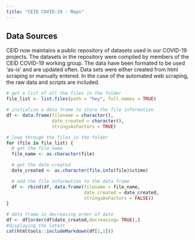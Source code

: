 ```yaml
---
title: "CEID COVID-19 - Maps"
---
```



<p id="disclaimer"></p>
## Data Sources
CEID now maintains a public repository of datasets used in our COVID-19 projects. The datasets in the repository were compiled by members of the CEID COVID-19 working group. The data have been formated to be used 'as-is' and are updated often. Data sets were either created from html scraping or manually entered. In the case of the automated web scraping, the raw data and scripts are included. 


```r


# get a list of all the files in the folder
file_list <- list.files(path = "hey", full.names = TRUE)

# initialize a data frame to store the file information
df <- data.frame(filename = character(),
                 date_created = character(),
                 stringsAsFactors = TRUE)

# loop through the files in the folder
for (file in file_list) {
  # get the file name
  file_name <- as.character(file)

  # get the date created
  date_created <- as.character(file.info(file)$ctime)

  # add the file information to the data frame
  df <- rbind(df, data.frame(filename = file_name,
                             date_created = date_created,
                             stringsAsFactors = FALSE))
}

# data frame in decreasing order of date
df <- df[order(df$date_created,decreasing= TRUE),]
#displaying the latest
cat(htmltools::includeMarkdown(df[1,1]))
```
<!---to make the boxes disappear--->
<style>
    pre {
        border: 0;
    }
</style>

<!---text2 <- readLines("hey1.txt")
text2 <- paste0("### Title \n", text2)
text2 <- paste0("## Title \n", text2)
cat(text2)--->
